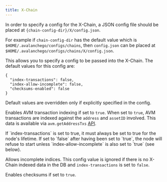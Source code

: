 ```yaml
---
title: X-Chain
---
```

In order to specify a config for the X-Chain, a JSON config file should be placed at `{chain-config-dir}/X/config.json`.

For example if `chain-config-dir` has the default value which is `$HOME/.avalanchego/configs/chains`, then `config.json` can be placed at `$HOME/.avalanchego/configs/chains/X/config.json`.

This allows you to specify a config to be passed into the X-Chain. The default values for this config are:

```
{
  "index-transactions": false,
  "index-allow-incomplete": false,
  "checksums-enabled": false
}
```

Default values are overridden only if explicitly specified in the config.

Enables AVM transaction indexing if set to `true`. When set to `true`, AVM transactions are indexed against the `address` and `assetID` involved. This data is available via `avm.getAddressTxs` [API](/api-reference/x-chain/api#avmgetaddresstxs).

<Callout type="info">
If `index-transactions` is set to true, it must always be set to true for the node's lifetime. If set to `false` after having been set to `true`, the node will refuse to start unless `index-allow-incomplete` is also set to `true` (see below).
</Callout>

Allows incomplete indices. This config value is ignored if there is no X-Chain indexed data in the DB and `index-transactions` is set to `false`.

Enables checksums if set to `true`.